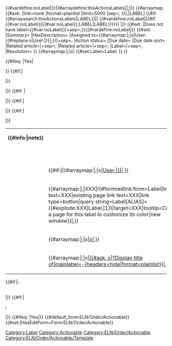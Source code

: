<includeonly><!--

SET DISPLAY TITLE

-->{{DISPLAYTITLE:{{{SUMMARY|}}}}}<!--

BEGIN DETECT AND SET ABSENCE OF DEFINED LABELS

-->{{#vardefine:noLabel|}}{{#arraydefine:thisActionsLabels|{{{LABEL|}}}|;|}}<!--

-->{{#arraymap:{{#ask: [[Category:Label]]
|link=none
|format=plainlist
|limit=5000
|sep=;
}}|;|LABEL|<!--

FOR EACH DEFINED LABEL DO THIS

-->{{#if:{{#arraysearch:thisActionsLabels|LABEL}}||<!--

IF THIS ACTION HAS THE LABEL DO NOTHING
ELSE ADD LABEL TO LIST OF VALUES FOR PROPERTY Does not have label

-->{{#vardefine:noLabel|{{#if:{{#var:noLabel}}|{{#var:noLabel}};LABEL|LABEL}}}}}}<!--

END ARRAYMAP

-->|}}<!--

SET PROPERTY Does not have label

-->{{#set:
|Does not have label={{#var:noLabel}}|+sep=;}}{{#vardefine:noLabel|}}<!--

END DETECT AND SET ABSENCE OF DEFINED LABELS

--><!--

SET SEMANTIC PROPERTIES

-->{{#set:
<!-- |Action ID={{#sub:{{FULLPAGENAME}}|7|0}}  -->
|Summary={{{SUMMARY|}}}
|HasDescription={{{DESCRIPTION|}}}
|Assigned to={{#arraymap:{{{ASSIGNED_TO|}}}|;|x|User:{{#replace:x|User:|}}|;}}|+sep=;
|Action status={{{ACTION_STATUS|Open}}}
|Due date={{{DUE_DATE|}}}
|Due date sort={{{DUE_DATE|January 01 3000}}}
|Related article={{{RELATED_ARTICLE|}}}|+sep=;
|Related article={{{RELATED_OBJECTS|}}}|+sep=;
|Label={{{LABEL|}}}|+sep=;
|Resolution={{{RESOLUTION|}}}
<!-- |Details={{{DETAILS|}}} -->
}}<!--
ENFORCE LABEL NAMESPACE ALSO FOR AD-HOC CREATED LABELS
-->
{{#arraymap:{{{LABEL|}}}|;|x| {{#set:Label=Label:{{PAGENAME:x}} }} }}<!--

DISPLAY DATA

--><!--

ACTION_STATUS, ACTION_ID, SUMMARY

--><p style="font-weight: 900; font-size:25px; color:#FFFFFF; background-color:#{{#ifeq: {{{ACTION_STATUS|}}} | Open | 14866d | 54595d }}; padding:0 5px; margin: 0px;">{{{ACTION_STATUS|}}}</p><!--

BEGIN TABLE FOR META DATA

--><table class="actionable"><!--

RELATED_ARTICLE

-->{{#ifeq: {{{IS_TEMPLATE|No}}}|Yes|<tr><td>'''{{int:osl-order-actionable-template}}{{#info:{{int:osl-order-actionable-template-tooltip}}|note}}'''</td><td>{{{IS_TEMPLATE|No}}}</td></tr>}}<!--

RELATED_ARTICLE

-->{{#if:{{{DESCRIPTION|}}}|<tr><td>'''{{int:osl-order-actionable-description}}'''</td><td>{{{DESCRIPTION|}}}</td></tr>|}}<!--

DUE_DATE

--><tr><td>'''{{int:sa-due}}'''</td><td>{{{DUE_DATE|}}}</td></tr><!--

ASSIGNED_TO

--><tr><td>'''{{int:sa-actionees}}'''</td><td>{{#if:{{{ASSIGNED_TO|}}}|{{#arraymap:{{{ASSIGNED_TO|}}}|;|x|[[User:{{#replace:x|User:|}}]]|,}}</td></tr>|}}<!--

LABEL

-->{{#if:{{{LABEL|}}} |<tr><td>'''{{int:sa-labels}}'''</td><td>{{#arraymap:{{{LABEL|}}}|;|XXX|{{#formredlink:form=Label|link text=XXX|existing page link text=XXX|link type=button|query string=Label[ALIAS]={{#explode:XXX|Label:|1}}|target=XXX|tooltip=Create a page for this label to customize its color|new window}}|,}}</td></tr>|}}<!--

RELATED_ARTICLE

-->{{#if:{{{RELATED_ARTICLE|}}}|<tr><td>'''{{int:osl-order-actionable-related-articles}}'''</td><td>{{#arraymap:{{{RELATED_ARTICLE|}}}|;|x|[[x]]|,}}</td></tr>|}}<!--

RELATED_OBJECTS

-->{{#if:{{{RELATED_OBJECTS|}}}|<tr><td>'''{{int:osl-order-actionable-related-objects}}'''</td><td>{{#arraymap:{{{RELATED_OBJECTS|}}}|;|x|[[x|{{#ask: [[x]]|?Display title of|mainlabel=-|headers=hide|format=plainlist}}]]|,}}</td></tr>|}}</table><!--

END TABLE FOR META DATA

--><!--

RESOLUTION

-->{{#if:{{{RESOLUTION|}}}|'''{{int:sa-resolution}}:'''

{{{RESOLUTION|}}}<br />|}}<!--

DETAILS

-->{{#if:{{{DETAILS|}}}|<div style="clear:both;"></div>

'''{{int:sa-details}}:'''

{{{DETAILS|}}}|}}<!--

APPLY CATEGORY

-->[[Category:Actionable]]<!--
-->[[Category:ELN/Order/Actionable]]<!--
-->{{#ifeq: {{{IS_TEMPLATE|No}}}|Yes|[[Category:ELN/Order/Actionable/Template]]}}<!--
-->{{#default_form:ELN/Order/Actionable}}<!--
-->{{#set:|HasEditForm=Form:ELN/Order/Actionable}}<!--

FREE TEXT APPEARS BELOW

--></includeonly><noinclude>

<!-- [[Category:Page required for Actionable Extension]] --></noinclude>